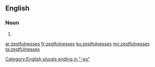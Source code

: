 ==English==

===Noun===
{{head|en|plural}}

# {{plural of|zestfulness|lang=en}}

[[Category:English plurals ending in "-es"]]

[[ar:zestfulnesses]]
[[fr:zestfulnesses]]
[[ku:zestfulnesses]]
[[my:zestfulnesses]]
[[ta:zestfulnesses]]